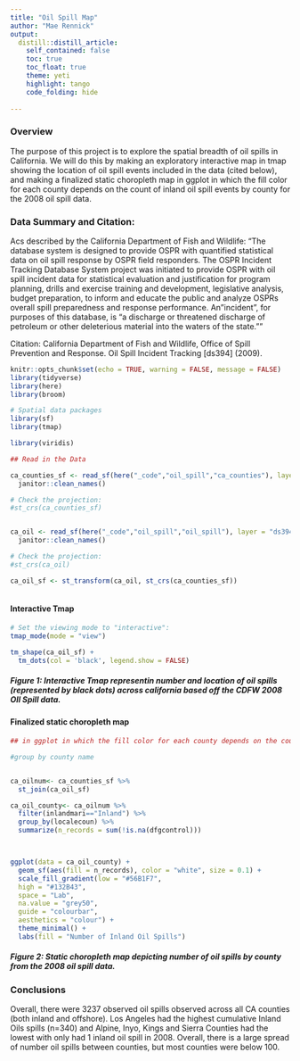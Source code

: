 ```yaml
---
title: "Oil Spill Map"
author: "Mae Rennick"
output: 
  distill::distill_article:
    self_contained: false
    toc: true
    toc_float: true
    theme: yeti
    highlight: tango
    code_folding: hide
    
---
```

### Overview 


The purpose of this project is to explore the spatial breadth of oil spills in California. We will do this by making an exploratory interactive map in tmap showing the location of oil spill events included in the data (cited below), and making a finalized static choropleth map in ggplot in which the fill color for each county depends on the count of inland oil spill events by county for the 2008 oil spill data. 

### Data Summary and Citation: 

Acs described by the California Department of Fish and Wildlife: "The database system is designed to provide OSPR with quantified statistical data on oil spill response by OSPR field responders. The OSPR Incident Tracking Database System project was initiated to provide OSPR with oil spill incident data for statistical evaluation and justification for program planning, drills and exercise training and development, legislative analysis, budget preparation, to inform and educate the public and analyze OSPRs overall spill preparedness and response performance. An "incident", for purposes of this database, is "a discharge or threatened discharge of petroleum or other deleterious material into the waters of the state.""

Citation: 
California Department of Fish and Wildlife, Office of Spill Prevention and Response. Oil Spill Incident Tracking [ds394] (2009).


```r
knitr::opts_chunk$set(echo = TRUE, warning = FALSE, message = FALSE)
library(tidyverse)
library(here)
library(broom)

# Spatial data packages
library(sf)
library(tmap)

library(viridis)


```

```r
## Read in the Data

ca_counties_sf <- read_sf(here("_code","oil_spill","ca_counties"), layer = "CA_Counties_TIGER2016") %>% 
  janitor::clean_names() 

# Check the projection:
#st_crs(ca_counties_sf)


ca_oil <- read_sf(here("_code","oil_spill","oil_spill"), layer = "ds394") %>% 
  janitor::clean_names()

# Check the projection:
#st_crs(ca_oil)

ca_oil_sf <- st_transform(ca_oil, st_crs(ca_counties_sf))



```

#### Interactive Tmap 

```r


# Set the viewing mode to "interactive":
tmap_mode(mode = "view")

tm_shape(ca_oil_sf) +
  tm_dots(col = 'black', legend.show = FALSE)

```

##### Figure 1: Interactive Tmap representin number and location of oil spills (represented by black dots) across california based off the CDFW 2008 OIl Spill data. 


#### Finalized static choropleth map 

```r

## in ggplot in which the fill color for each county depends on the count of inland oil spill events by county for the 2008 oil spill data

#group by county name 


ca_oilnum<- ca_counties_sf %>% 
  st_join(ca_oil_sf)

ca_oil_county<- ca_oilnum %>% 
  filter(inlandmari=="Inland") %>% 
  group_by(localecoun) %>% 
  summarize(n_records = sum(!is.na(dfgcontrol)))



ggplot(data = ca_oil_county) +
  geom_sf(aes(fill = n_records), color = "white", size = 0.1) +
  scale_fill_gradient(low = "#56B1F7",
  high = "#132B43",
  space = "Lab",
  na.value = "grey50",
  guide = "colourbar",
  aesthetics = "colour") +
  theme_minimal() +
  labs(fill = "Number of Inland Oil Spills")


```

##### Figure 2: Static choropleth map depicting number of oil spills by county from the 2008 oil spill data. 

### Conclusions

Overall, there were 3237 observed oil spills observed across all CA counties (both inland and offshore). Los Angeles had the highest cumulative Inland Oils spills (n=340) and Alpine, Inyo, Kings and Sierra Counties had the lowest with only had 1 inland oil spill in 2008. Overall, there is a large spread of number oil spills between counties, but most counties were below 100. 

